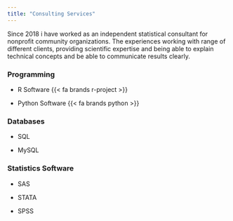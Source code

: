 ```yaml
---
title: "Consulting Services"
---
```


Since 2018 i have worked as an independent statistical consultant for nonprofit community organizations. The experiences working with range of different clients, providing scientific expertise and being able to explain technical concepts and be able to communicate results clearly.


::: {.grid .course-details .course-details-smaller}
::: g-col-4
### Programming

- R Software {{< fa brands r-project >}}

- Python Software {{< fa brands python >}}

:::

::: g-col-4
### Databases

- SQL

- MySQL
:::

::: g-col-4

### Statistics Software

- SAS

- STATA

- SPSS

:::
:::


